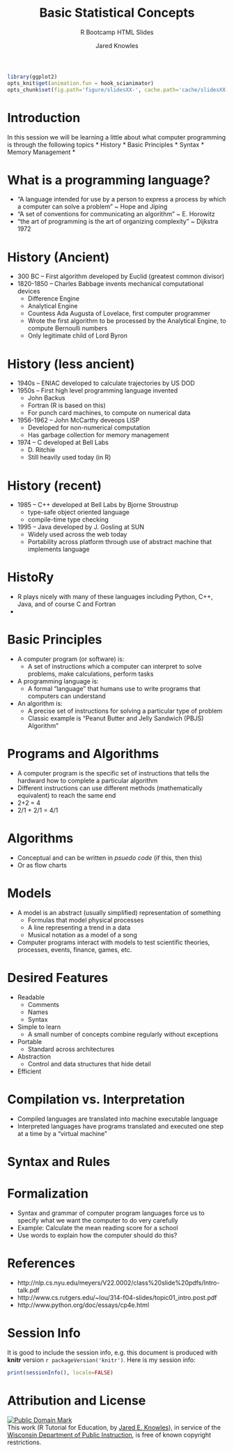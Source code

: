 % Basic Statistical Concepts
% R Bootcamp HTML Slides
% Jared Knowles

```r
library(ggplot2)
opts_knit$get(animation.fun = hook_scianimator)
opts_chunk$set(fig.path='figure/slidesXX-', cache.path='cache/slidesXX-',fig.width=12,fig.height=9,message=FALSE,error=FALSE,warning=FALSE,echo=TRUE,size='tiny',dev='png',out.width='600px',out.height='350px')
```

# Introduction
In this session we will be learning a little about what computer programming is through the following topics
* History
* Basic Principles
* Syntax
* Memory Management
* 

# What is a programming language?
- "A language intended for use by a person to express a process by which a computer can solve a problem" ~ Hope and Jiping
- "A set of conventions for communicating an algorithm" ~ E. Horowitz
- "the art of programming is the art of organizing complexity" ~ Dijkstra 1972

# History (Ancient)
- 300 BC -- First algorithm developed by Euclid (greatest common divisor)
- 1820-1850 -- Charles Babbage invents mechanical computational devices
  * Difference Engine
  * Analytical Engine
  * Countess Ada Augusta of Lovelace, first computer programmer
  * Wrote the first algorithm to be processed by the Analytical Engine, to compute Bernoulli numbers
  * Only legitimate child of Lord Byron

# History (less ancient)
- 1940s -- ENIAC developed to calculate trajectories by US DOD
- 1950s -- First high level programming language invented
  * John Backus
  * Fortran (R is based on this)
  * For punch card machines, to compute on numerical data
- 1956-1962 -- John McCarthy deveops LISP
  * Developed for non-numerical computation
  * Has garbage collection for memory management
- 1974 -- C developed at Bell Labs
  * D. Ritchie
  * Still heavily used today (in R)
  
# History (recent)
- 1985 -- C++ developed at Bell Labs by Bjorne Stroustrup
  * type-safe object oriented language
  * compile-time type checking
- 1995 -- Java developed by J. Gosling at SUN
  * Widely used across the web today
  * Portability across platform through use of abstract machine that implements language 

# HistoRy
- R plays nicely with many of these languages including Python, C++, Java, and of course C and Fortran
- 


# Basic Principles
- A computer program (or software) is: 
  * A set of instructions which a computer can interpret to solve problems, make calculations, perform tasks
- A programming language is: 
  * A formal "language" that humans use to write programs that computers can understand
- An algorithm is: 
  * A precise set of instructions for solving a particular type of problem
  * Classic example is "Peanut Butter and Jelly Sandwich (PBJS) Algorithm"
  
# Programs and Algorithms
  - A computer program is the specific set of instructions that tells the hardward how to complete a particular algorithm
  - Different instructions can use different methods (mathematically equivalent) to reach the same end
  - 2+2 = 4
  - 2/1 + 2/1 = 4/1
  
# Algorithms
  - Conceptual and can be written in *psuedo code* (if this, then this)
  - Or as flow charts
  
# Models
- A model is an abstract (usually simplified) representation of something
  * Formulas that model physical processes
  * A line representing a trend in a data
  * Musical notation as a model of a song
- Computer programs interact with models to test scientific theories, processes, events, finance, games, etc.

# Desired Features
- Readable
  * Comments
  * Names
  * Syntax
- Simple to learn
  * A small number of concepts combine regularly without exceptions
- Portable
  * Standard across architectures
- Abstraction
  * Control and data structures that hide detail
- Efficient

# Compilation vs. Interpretation
- Compiled languages are translated into machine executable language
- Interpreted languages have programs translated and executed one step at a time by a "virtual machine"

# Syntax and Rules

# Formalization
- Syntax and grammar of computer program languages force us to specify what we want the computer to do very carefully
- Example: Calculate the mean reading score for a school
- Use words to explain how the computer should do this?

# References
- http://nlp.cs.nyu.edu/meyers/V22.0002/class%20slide%20pdfs/Intro-talk.pdf
- http://www.cs.rutgers.edu/~lou/314-f04-slides/topic01_intro.post.pdf
- http://www.python.org/doc/essays/cp4e.html

# Session Info

It is good to include the session info, e.g. this document is produced with **knitr** version `r packageVersion('knitr')`. Here is my session info:

```r
print(sessionInfo(), locale=FALSE)
```


# Attribution and License
<p xmlns:dct="http://purl.org/dc/terms/">
<a rel="license" href="http://creativecommons.org/publicdomain/mark/1.0/">
<img src="http://i.creativecommons.org/p/mark/1.0/88x31.png"
     style="border-style: none;" alt="Public Domain Mark" />
</a>
<br />
This work (<span property="dct:title">R Tutorial for Education</span>, by <a href="www.jaredknowles.com" rel="dct:creator"><span property="dct:title">Jared E. Knowles</span></a>), in service of the <a href="http://www.dpi.wi.gov" rel="dct:publisher"><span property="dct:title">Wisconsin Department of Public Instruction</span></a>, is free of known copyright restrictions.
</p>

